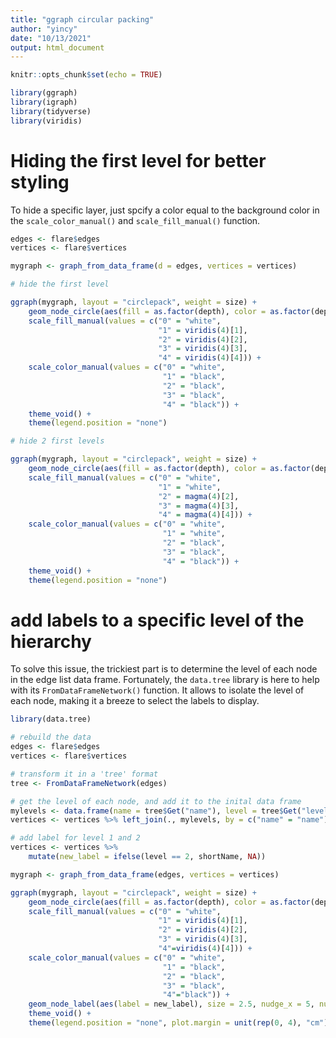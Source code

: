 ```yaml
---
title: "ggraph circular packing"
author: "yincy"
date: "10/13/2021"
output: html_document
---
```


```r
knitr::opts_chunk$set(echo = TRUE)
```

```r
library(ggraph)
library(igraph)
library(tidyverse)
library(viridis)
```


# Hiding the first level for better styling
To hide a specific layer, just spcify a color equal to the background color in the `scale_color_manual()` and `scale_fill_manual()` function.  

```r
edges <- flare$edges
vertices <- flare$vertices

mygraph <- graph_from_data_frame(d = edges, vertices = vertices)

# hide the first level

ggraph(mygraph, layout = "circlepack", weight = size) +
    geom_node_circle(aes(fill = as.factor(depth), color = as.factor(depth))) +
    scale_fill_manual(values = c("0" = "white", 
                                 "1" = viridis(4)[1], 
                                 "2" = viridis(4)[2], 
                                 "3" = viridis(4)[3], 
                                 "4" = viridis(4)[4])) +
    scale_color_manual(values = c("0" = "white", 
                                  "1" = "black", 
                                  "2" = "black", 
                                  "3" = "black", 
                                  "4" = "black")) +
    theme_void() +
    theme(legend.position = "none")
```

```r
# hide 2 first levels

ggraph(mygraph, layout = "circlepack", weight = size) +
    geom_node_circle(aes(fill = as.factor(depth), color = as.factor(depth))) +
    scale_fill_manual(values = c("0" = "white", 
                                 "1" = "white", 
                                 "2" = magma(4)[2], 
                                 "3" = magma(4)[3], 
                                 "4" = magma(4)[4])) +
    scale_color_manual(values = c("0" = "white", 
                                  "1" = "white", 
                                  "2" = "black", 
                                  "3" = "black", 
                                  "4" = "black")) +
    theme_void() +
    theme(legend.position = "none")
```

# add labels to a specific level of the hierarchy
To solve this issue, the trickiest part is to determine the level of each node in the edge list data frame. Fortunately, the `data.tree` library is here to help with its `FromDataFrameNetwork()` function. It allows to isolate the level of each node, making it a breeze to select the labels to display.  

```r
library(data.tree)

# rebuild the data
edges <- flare$edges
vertices <- flare$vertices

# transform it in a 'tree' format
tree <- FromDataFrameNetwork(edges)

# get the level of each node, and add it to the inital data frame
mylevels <- data.frame(name = tree$Get("name"), level = tree$Get("level"))
vertices <- vertices %>% left_join(., mylevels, by = c("name" = "name"))

# add label for level 1 and 2
vertices <- vertices %>% 
    mutate(new_label = ifelse(level == 2, shortName, NA))

mygraph <- graph_from_data_frame(edges, vertices = vertices)

ggraph(mygraph, layout = "circlepack", weight = size) +
    geom_node_circle(aes(fill = as.factor(depth), color = as.factor(depth))) +
    scale_fill_manual(values = c("0" = "white", 
                                 "1" = viridis(4)[1], 
                                 "2" = viridis(4)[2], 
                                 "3" = viridis(4)[3], 
                                 "4"=viridis(4)[4])) +
    scale_color_manual(values = c("0" = "white", 
                                  "1" = "black", 
                                  "2" = "black", 
                                  "3" = "black", 
                                  "4"="black")) +
    geom_node_label(aes(label = new_label), size = 2.5, nudge_x = 5, nudge_y = 5) +
    theme_void() +
    theme(legend.position = "none", plot.margin = unit(rep(0, 4), "cm"))
```










